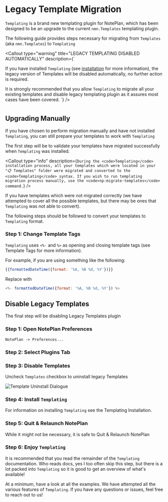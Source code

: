 
 

# Legacy Template Migration
`Templating` is a brand new templating plugin for NotePlan, which has been designed to be an upgrade to the current `nmn.Templates` templating plugin.

The following guide provides steps necessary for migrating from `Templates` (aka `nmn.Templates`) to `Templating`

<Callout
  type="warning"
  title="LEGACY TEMPLATING DISABLED AUTOMATICALLY"
  description={`
  
If you have installed <code>Templating</code> (see <a href="templating-installation" alt="installation">installation</a> for more information), the legacy version of Templates will be disabled automatically, no further action is required.</br>

It is strongly recommended that you allow <code>Templating</code> to migrate all your existing templates and disable legacy templating plugin as it assures most cases have been covered.
  `}
/>
#
## Upgrading Manually
If you have chosen to perform migration manually and have not installed `Templating`, you can still prepare your templates to work with `Templating`

The first step will be to validate your templates have migrated successfully when `Templating` was installed.

<Callout
  type="info"
  description={`
During the <code>Templating</code> installation process, all your templates which were located in your "📋 Templates" folder were migrated and converted to the <code>Templating</code> syntax. If you wish to run templating migration process manually, use the <code>np:migrate-templates</code> command.
  `}
/>

If you have templates which were not migrated correctly (we have attempted to cover all the possible templates, but there may be ones that `Templating` was not able to convert).

The following steps should be followed to convert your templates to `Templating` format.

### Step 1: Change Template Tags
`Templating` uses `<%-` and `%>` as opening and closing template tags (see <Link href="templating-tags">Template Tags</Link> for more information).

For example, if you are using something like the following:

```js
{{formattedDateTime({format: '%A, %B %d, %Y'})}}
```

Replace with

```js
<%- formattedDateTime({format: '%A, %B %d, %Y'}) %>
```

## Disable Legacy Templates
The final step will be disabling Legacy Templates plugin

### Step 1: Open NotePlan Preferences
`NotePlan -> Preferences...`

### Step 2: Select Plugins Tab

### Step 3: Disable Templates
Uncheck `Templates` checkbox to uninstall legacy Templates

<img src={templatesuninstall.src} alt="Template Uninstall Dialogue" />

### Step 4: Install `Templating`
For information on installing `Templating` see the <Link href="templating-installation">Templating Installation</Link>. 

### Step 5: Quit & Relaunch NotePlan
While it might not be necessary, it is safe to Quit & Relaunch NotePlan

### Step 6: Enjoy `Templating`
It is recommended that you read the remainder of the `Templating` documentation. Who reads docs, yes I too often skip this step, but there is a lot packed into `Templating` so it is good to get an overview of what's available!

At a minimum, have a look at all the <Link href="templating-examples-simple">examples</Link>. We have attempted all the various features of `Templating`. If you have any questions or issues, feel free to reach out to us!
